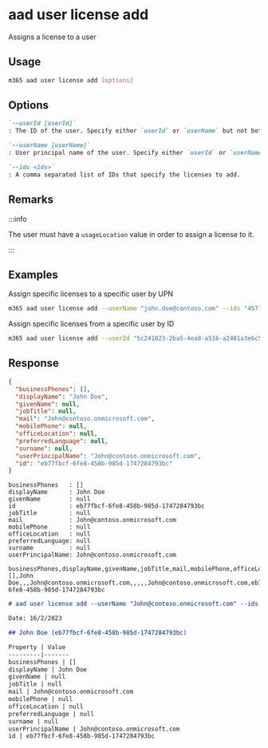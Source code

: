 
# aad user license add

Assigns a license to a user

## Usage

```sh
m365 aad user license add [options]
```

## Options

```md definition-list
`--userId [userId]`
: The ID of the user. Specify either `userId` or `userName` but not both.

`--userName [userName]`
: User principal name of the user. Specify either `userId` or `userName` but not both.

`--ids <ids>`
: A comma separated list of IDs that specify the licenses to add.
```

<Global />

## Remarks

:::info

The user must have a `usageLocation` value in order to assign a license to it.

:::

## Examples

Assign specific licenses to a specific user by UPN

```sh
m365 aad user license add --userName "john.doe@contoso.com" --ids "45715bb8-13f9-4bf6-927f-ef96c102d394,bea13e0c-3828-4daa-a392-28af7ff61a0f"
```

Assign specific licenses from a specific user by ID

```sh
m365 aad user license add --userId "5c241023-2ba5-4ea8-a516-a2481a3e6c51" --ids "45715bb8-13f9-4bf6-927f-ef96c102d394,bea13e0c-3828-4daa-a392-28af7ff61a0f"
```

## Response

<Tabs>
  <TabItem value="JSON">

  ```json
  {
    "businessPhones": [],
    "displayName": "John Doe",
    "givenName": null,
    "jobTitle": null,
    "mail": "John@contoso.onmicrosoft.com",
    "mobilePhone": null,
    "officeLocation": null,
    "preferredLanguage": null,
    "surname": null,
    "userPrincipalName": "John@contoso.onmicrosoft.com",
    "id": "eb77fbcf-6fe8-458b-985d-1747284793bc"
  }
  ```

  </TabItem>
  <TabItem value="Text">

  ```text
  businessPhones   : []
  displayName      : John Doe
  givenName        : null
  id               : eb77fbcf-6fe8-458b-985d-1747284793bc
  jobTitle         : null
  mail             : John@contoso.onmicrosoft.com
  mobilePhone      : null
  officeLocation   : null
  preferredLanguage: null
  surname          : null
  userPrincipalName: John@contoso.onmicrosoft.com
  ```

  </TabItem>
  <TabItem value="CSV">

  ```csv
  businessPhones,displayName,givenName,jobTitle,mail,mobilePhone,officeLocation,preferredLanguage,surname,userPrincipalName,id
  [],John Doe,,,John@contoso.onmicrosoft.com,,,,,John@contoso.onmicrosoft.com,eb77fbcf-6fe8-458b-985d-1747284793bc
  ```

  </TabItem>
  <TabItem value="Markdown">

  ```md
  # aad user license add --userName "John@contoso.onmicrosoft.com" --ids "f30db892-07e9-47e9-837c-80727f46fd3d,606b54a9-78d8-4298-ad8b-df6ef4481c80"

  Date: 16/2/2023

  ## John Doe (eb77fbcf-6fe8-458b-985d-1747284793bc)

  Property | Value
  ---------|-------
  businessPhones | []
  displayName | John Doe
  givenName | null
  jobTitle | null
  mail | John@contoso.onmicrosoft.com
  mobilePhone | null
  officeLocation | null
  preferredLanguage | null
  surname | null
  userPrincipalName | John@contoso.onmicrosoft.com
  id | eb77fbcf-6fe8-458b-985d-1747284793bc
  ```

  </TabItem>
</Tabs>

